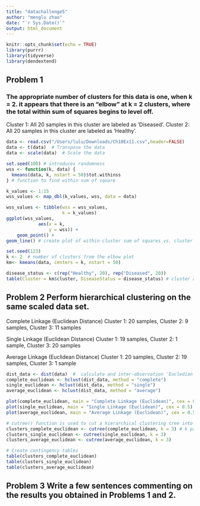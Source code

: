 ```yaml
---
title: "datachallenge5"
author: "menglu zhao"
date: "`r Sys.Date()`"
output: html_document
---
```


```r
knitr::opts_chunk$set(echo = TRUE)
library(purrr)
library(tidyverse)
library(dendextend)
```

## Problem 1

### The appropriate number of clusters for this data is one, when k = 2. it appears that there is an “elbow” at k = 2 clusters, where the total within sum of squares begins to level off.

Cluster 1: All 20 samples in this cluster are labeled as 'Diseased'.
Cluster 2: All 20 samples in this cluster are labeled as 'Healthy'.

```r
data <- read.csv("/Users/lulu/Downloads/Ch10Ex11.csv",header=FALSE)
data <- t(data)  # Transpose the data
data <- scale(data)  # Scale the data

set.seed(100) # introduces randomness
wss <- function(k, data) {
  kmeans(data, k, nstart = 50)$tot.withinss
} # function to find within sum of square

k_values <- 1:15
wss_values <- map_dbl(k_values, wss, data = data)  

wss_values <- tibble(wss = wss_values,
                     k = k_values)
ggplot(wss_values,
            aes(x = k,
                y = wss)) +
    geom_point() +
geom_line() # create plot of within-cluster sum of squares vs. cluster size

set.seed(123)
k <- 2  # number of clusters from the elbow plot
km<- kmeans(data, centers = k, nstart = 50)

disease_status <- c(rep("Healthy", 20), rep("Diseased", 20))
table(Cluster = km$cluster, DiseaseStatus = disease_status) # cluster assignment of each observation

```

## Problem 2 Perform hierarchical clustering on the same scaled data set.

Complete Linkage (Euclidean Distance)
Cluster 1: 20 samples, Cluster 2: 9 samples, Cluster 3: 11 samples

Single Linkage (Euclidean Distance)
Cluster 1: 19 samples, Cluster 2: 1 sample, Cluster 3: 20 samples

Average Linkage (Euclidean Distance)
Cluster 1: 20 samples, Cluster 2: 19 samples, Cluster 3: 1 sample

```r
dist_data <- dist(data)  #  calculate and inter-observation 'Eucledian distance' matrix
complete_euclidean <- hclust(dist_data, method = "complete")
single_euclidean <- hclust(dist_data, method = "single")
average_euclidean <- hclust(dist_data, method = "average")

plot(complete_euclidean, main = "Complete Linkage (Euclidean)", cex = 0.5)
plot(single_euclidean, main = "Single Linkage (Euclidean)", cex = 0.5)
plot(average_euclidean, main = "Average Linkage (Euclidean)", cex = 0.5)

# cutree() function is used to cut a hierarchical clustering tree into a specified number of clusters
clusters_complete_euclidean <- cutree(complete_euclidean, k = 3) # k parameter is set to 3, which means that the tree will be cut into 3 clusters.
clusters_single_euclidean <- cutree(single_euclidean, k = 3)
clusters_average_euclidean <- cutree(average_euclidean, k = 3)

# Create contingency tables
table(clusters_complete_euclidean)
table(clusters_single_euclidean)
table(clusters_average_euclidean)
```
## Problem 3 Write a few sentences commenting on the results you obtained in Problems 1 and 2.

